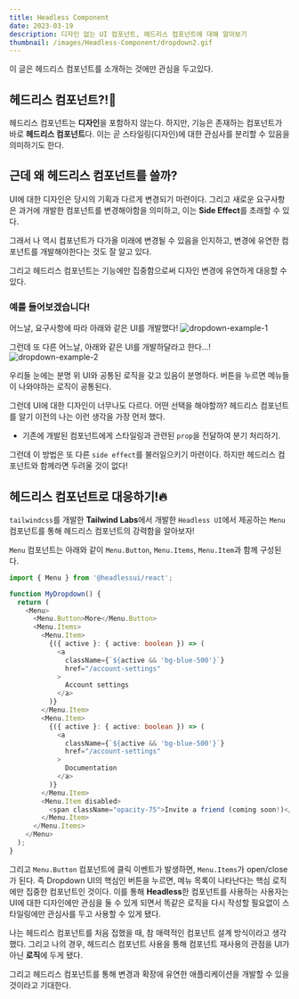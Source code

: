 ```yaml
---
title: Headless Component
date: 2023-03-19
description: 디자인 없는 UI 컴포넌트, 헤드리스 컴포넌트에 대해 알아보기
thumbnail: /images/Headless-Component/dropdown2.gif
---
```


이 글은 헤드리스 컴포넌트를 소개하는 것에만 관심을 두고있다.

## 헤드리스 컴포넌트?!🤔

헤드리스 컴포넌트는 **디자인**을 포함하지 않는다.
하지만, 기능은 존재하는 컴포넌트가 바로 **헤드리스 컴포넌트**다.
이는 곧 스타일링(디자인)에 대한 관심사를 분리할 수 있음을 의미하기도 한다.

## 근데 왜 헤드리스 컴포넌트를 쓸까?

UI에 대한 디자인은 당시의 기획과 다르게 변경되기 마련이다.
그리고 새로운 요구사항은 과거에 개발한 컴포넌트를 변경해야함을 의미하고, 이는 **Side Effect**를 초래할 수 있다.

그래서 나 역시 컴포넌트가 다가올 미래에 변경될 수 있음을 인지하고, 변경에 유연한 컴포넌트를 개발해야한다는 것도 잘 알고 있다.

그리고 헤드리스 컴포넌트는 기능에만 집중함으로써 디자인 변경에 유연하게 대응할 수 있다.

### 예를 들어보겠습니다!

어느날, 요구사항에 따라 아래와 같은 UI를 개발했다!
![dropdown-example-1](./images/Headless-Component/dropdown1.gif)

그런데 또 다른 어느날, 아래와 같은 UI를 개발하달라고 한다...!
![dropdown-example-2](./images/Headless-Component/dropdown2.gif)

우리들 눈에는 분명 위 UI와 공통된 로직을 갖고 있음이 분명하다.
버튼을 누르면 메뉴들이 나와야하는 로직이 공통된다.

그런데 UI에 대한 디자인이 너무나도 다르다. 어떤 선택을 해야할까?
헤드리스 컴포넌트를 알기 이전의 나는 이런 생각을 가장 먼저 했다.

- 기존에 개발된 컴포넌트에게 스타일링과 관련된 `prop`을 전달하여 분기 처리하기.

그런데 이 방법은 또 다른 `side effect`를 불러일으키기 마련이다.
하지만 헤드리스 컴포넌트와 함께라면 두려울 것이 없다!

## 헤드리스 컴포넌트로 대응하기!🔥

`tailwindcss`를 개발한 **Tailwind Labs**에서 개발한 `Headless UI`에서 제공하는 `Menu` 컴포넌트를 통해 헤드리스 컴포넌트의 강력함을 알아보자!

`Menu` 컴포넌트는 아래와 같이 `Menu.Button`, `Menu.Items`, `Menu.Item`과 함께 구성된다.

```typescript
import { Menu } from '@headlessui/react';

function MyDropdown() {
  return (
    <Menu>
      <Menu.Button>More</Menu.Button>
      <Menu.Items>
        <Menu.Item>
          {({ active }: { active: boolean }) => (
            <a
              className={`${active && 'bg-blue-500'}`}
              href="/account-settings"
            >
              Account settings
            </a>
          )}
        </Menu.Item>
        <Menu.Item>
          {({ active }: { active: boolean }) => (
            <a
              className={`${active && 'bg-blue-500'}`}
              href="/account-settings"
            >
              Documentation
            </a>
          )}
        </Menu.Item>
        <Menu.Item disabled>
          <span className="opacity-75">Invite a friend (coming soon!)</span>
        </Menu.Item>
      </Menu.Items>
    </Menu>
  );
}
```

그리고 `Menu.Button` 컴포넌트에 클릭 이벤트가 발생하면, `Menu.Items`가 open/close가 된다.
즉 Dropdown UI의 핵심인 버튼을 누르면, 메뉴 목록이 나타난다는 핵심 로직에만 집중한 컴포넌트인 것이다.
이를 통해 **Headless**한 컴포넌트를 사용하는 사용자는 UI에 대한 디자인에만 관심을 둘 수 있게 되면서 똑같은 로직을 다시 작성할 필요없이 스타일링에만 관심사를 두고 사용할 수 있게 됐다.

나는 헤드리스 컴포넌트를 처음 접했을 때, 참 매력적인 컴포넌트 설계 방식이라고 생각했다.
그리고 나의 경우, 헤드리스 컴포넌트 사용을 통해 컴포넌트 재사용의 관점을 UI가 아닌 **로직**에 두게 됐다.

그리고 헤드리스 컴포넌트를 통해 변경과 확장에 유연한 애플리케이션을 개발할 수 있을 것이라고 기대한다.
